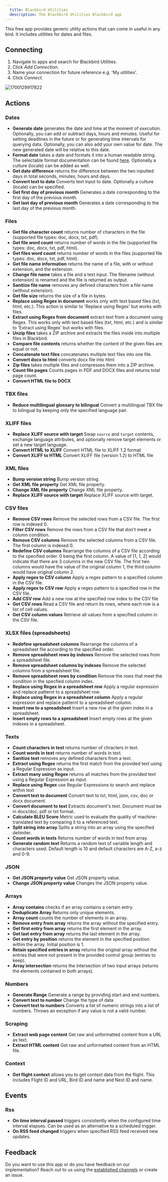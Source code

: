 ```yaml
---
  title: Blackbird Utilities
  description: The Blackbird Utilities Blackbird app
---
```


<LinkCard title="View on Github" target="_blank" href="https://github.com/bb-io/Utilities" icon="github" />

This free app provides generic utility actions that can come in useful in any bird. It includes utilities for dates and files.

## Connecting

1. Navigate to apps and search for Blackbird Utilities. 
2. Click _Add Connection_.
3. Name your connection for future reference e.g. 'My utilities'.
4. Click _Connect_.

![1700129917822](https://raw.githubusercontent.com/bb-io/Utilities/main/image/README/1700129917822.png)

## Actions

### Dates

- **Generate date** generates the date and time at the moment of _execution_. Optionally, you can add or subtract days, hours and minutes. Useful for setting deadlines in the future or for generating time intervals for querying data. Optionally, you can also add your own value for date. The new generated date will be relative to this date.
- **Format date** takes a date and formats it into a human readable string. The selectable format documentation can be found [here](https://ss64.com/ps/syntax-dateformats.html). Optionally a culture (locale) can be added as well.
- **Get date difference** returns the difference between the two inputted days in total seconds, minutes, hours and days.
- **Convert text to date** Converts text input to date. Optionally a culture (locale) can be specified.
- **Get first day of previous month** Generates a date corresponding to the first day of the previous month.
- **Get last day of previous month** Generates a date corresponding to the last day of the previous month.

### Files

- **Get file character count** returns number of characters in the file (supported file types: doc, docx, txt, pdf).
- **Get file word count** returns number of words in the file (supported file types: doc, docx, txt, pdf, html).
- **Get files word count** returns number of words in the files (supported file types: doc, docx, txt, pdf, html).
- **Get file name information** returns the name of a file, with or without extension, and the extension.
- **Change file name** takes a file and a text input. The filename (without extension) is renamed and the file is returned as output.
- **Sanitize file name** removes any defined characters from a file name (without extension).
- **Get file size** returns the size of a file in bytes.
- **Replace using Regex in document** works only with text based files (txt, html, etc.). This action is similar to 'Replace using Regex' but works with files.
- **Extract using Regex from document** extract text from a document using Regex. This works only with text based files (txt, html, etc.) and is similar to 'Extract using Regex' but works with files.
- **Unzip files** takes a ZIP archive and extracts the files inside into multiple files in Blackbird.
- **Compare file contents** returns whether the content of the given files are equal or not.
- **Concatenate text files** concatenates multiple text files into one file.
- **Convert docx to html** converts docx file into html
- **Zip files** takes multiple files and compresses them into a ZIP archive.
- **Count file pages** Counts pages in PDF and DOCX files and returns total page count.
- **Convert HTML file to DOCX** 

### TBX files
- **Reduce multilingual glossary to bilingual** Convert a multilingual TBX file to bilingual by keeping only the specified language pair.

### XLIFF files

- **Replace XLIFF source with target** Swap `source` and `target` contents, exchange language attributes, and optionally remove target elements or set a new target language.
- **Convert HTML to XLIFF** Convert HTML file to XLIFF 1.2 format
- **Convert XLIFF to HTML** Convert XLIFF file (version 1.2) to HTML file

### XML files

- **Bump version string** Bump version string.
- **Get XML file property** Get XML file property.
- **Change XML file property** Change XML file property.
- **Replace XLIFF source with target** Replace XLIFF source with target.

### CSV files

- **Remove CSV rows** Remove the selected rows from a CSV file. The first row is indexed 0.
- **Filter CSV rows** Remove the rows from a CSV file that don't meet a column condition.
- **Remove CSV columns** Remove the selected columns from a CSV file. The first column is indexed 0.
- **Redefine CSV columns** Rearrange the columns of a CSV file according to the specified order. 0 being the first column. A value of [1, 1, 2] would indicate that there are 3 columns in the new CSV file. The first two columns would have the value of the original column 1, the third column would have original column 2.
- **Apply regex to CSV column** Apply a regex pattern to a specified column in the CSV file.
- **Apply regex to CSV row** Apply a regex pattern to a specified row in the CSV file.
- **Add CSV row** Add a new row at the specified row index to the CSV file
- **Get CSV rows** Read a CSV file and return its rows, where each row is a list of cell values.
- **Get CSV column values** Retrieve all values from a specified column in the CSV file.

### XLSX files (spreadsheets)

- **Redefine spreadsheet columns** Rearrange the columns of a spreadsheet file according to the specified order.
- **Remove spreadsheet rows by indexes** Remove the selected rows from a spreadsheet file.
- **Remove spreadsheet columns by indexes** Remove the selected columns from a spreadsheet file.
- **Remove spreadsheet rows by condition** Remove the rows that meet the condition in the specfied column index.
- **Replace using Regex in a spreadsheet row** Apply a regular expression and replace patternt to a spreadsheet row.
- **Replace using Regex in a spreadsheet column** Apply a regular expression and replace patternt to a spreadsheet column.
- **Insert row to a spreadsheet** Insert a new row at the given index in a spreadsheet.
- **Insert empty rows to a spreadsheet** Insert empty rows at the given indexes in a spreadsheet.

### Texts

- **Count characters in text** returns number of chracters in text.
- **Count words in text** returns number of words in text.
- **Sanitize text** removes any defined characters from a text.
- **Extract using Regex** returns the first match from the provided text using a Regular Expression as input.
- **Extract many using Regex** returns all matches from the provided text using a Regular Expression as input.
- **Replace using Regex** use Regular Expressions to search and replace within text
- **Convert text to document** Convert text to txt, html, json, csv, doc or docx document.
- **Convert document to text** Extracts document's text. Document must be in docx/doc, pdf or txt format.
- **Calculate BLEU Score** Metric used to evaluate the quality of machine-translated text by comparing it to a referenced text.
- **Split string into array** Splits a string into an array using the specified delimiter.
- **Count words in texts** Returns number of words in text from array. 
- **Generate random text** Returns a random text of variable length and characters used. Default length is 10 and default characters are A-Z, a-z and 0-9.
  
### JSON

- **Get JSON property value** Get JSON property value.
- **Change JSON property value** Changes the JSON property value.


### Arrays

- **Array contains** checks if an array contains a certain entry.
- **Deduplicate Array** Returns only unique elements.
- **Array count** counts the number of elements in an array.
- **Remove entry from array** returns the array without the specified entry.
- **Get first entry from array** returns the first element in the array.
- **Get last entry from array** returns the last element in the array.
- **Get entry by position** returns the element in the specified position within the array. Initial position is 1.
- **Retain specified entries in array** returns the original array without the entries that were not present in the provided control group (entries to keep).
- **Array intersection** returns the intersection of two input arrays (returns the elements contained in both arrays).

### Numbers

- **Generate Range** Generate a range by providing start and end numbers.
- **Convert text to number** Change the type of data
- **Convert text to numbers** Converts a list of numeric strings into a list of numbers. Throws an exception if any value is not a valid number.

### Scraping

- **Extract web page content** Get raw and unformatted content from a URL as text.
- **Extract HTML content** Get raw and unformatted content from an HTML file.

### Context

- **Get flight context** allows you to get context data from the flight. This includes Flight ID and URL, Bird ID and name and Nest ID and name.

## Events

### Rss

- **On time interval passed** triggers consistently when the configured time interval elapses. Can be used as an alternative to a scheduled trigger.
- **On RSS feed changed** triggers when specified RSS feed received new updates.

## Feedback

Do you want to use this app or do you have feedback on our implementation? Reach out to us using the [established channels](https://www.blackbird.io/) or create an issue.

